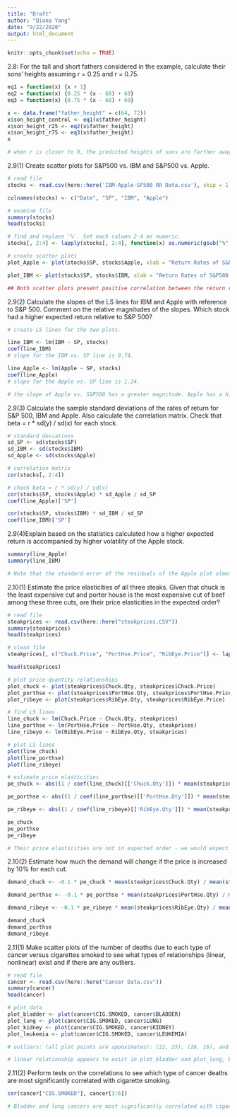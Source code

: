 ```yaml
---
title: "Draft"
author: "Qiana Yang"
date: "9/22/2020"
output: html_document
---
```


```r
knitr::opts_chunk$set(echo = TRUE)
```

2.8: For the tall and short fathers considered in the example, calculate their sons' heights assuming r = 0.25 and r = 0.75.

```r

eq1 = function(x) {x + 1}
eq2 = function(x) {0.25 * (x - 68) + 69}
eq3 = function(x) {0.75 * (x - 68) + 69}

x <- data.frame("father_height" = c(64, 72))
x$son_height_control <- eq1(x$father_height)
x$son_height_r25 <- eq2(x$father_height)
x$son_height_r75 <- eq3(x$father_height)
x

# when r is closer to 0, the predicted heights of sons are farther away from the y = x + 1 model. Conversely, when r is closer to 1, the predicted heights of sons are closer to the y = x + 1 model.

```

2.9(1) Create scatter plots for S&P500 vs. IBM and S&P500 vs. Apple.

```r

# read file
stocks <- read.csv(here::here('IBM-Apple-SP500 RR Data.csv'), skip = 1)[, 1:4]

colnames(stocks) <- c("Date", "SP", "IBM", "Apple")

# examine file
summary(stocks)
head(stocks)

# find and replace '%'. Set each column 2-4 as numeric.
stocks[, 2:4] <- lapply(stocks[, 2:4], function(x) as.numeric(gsub("%", "", x)))

# create scatter plots
plot_Apple <- plot(stocks$SP, stocks$Apple, xlab = "Return Rates of S&P500 (in percent)", ylab = "Return Rates of Apple (in percent)")

plot_IBM <- plot(stocks$SP, stocks$IBM, xlab = "Return Rates of S&P500 (in percent)", ylab = "Return Rates of IBM (in percent)")

## Both scatter plots present positive correlation between the return rates of S&P500 and those of Apple and IBM. Overall, Apple was more sensitive to the S&P rates than IBM - the slope of the LS line for Apple VS. S&P has a greater magnitude.

```

2.9(2) Calculate the slopes of the LS lines for IBM and Apple with reference to S&P 500. Comment on the relative magnitudes of the slopes. Which stock had a higher expected return relative to S&P 500?

```r
# create LS lines for the two plots.

line_IBM <- lm(IBM ~ SP, stocks)
coef(line_IBM)
# slope for the IBM vs. SP line is 0.74.

line_Apple <- lm(Apple ~ SP, stocks)
coef(line_Apple)
# slope for the Apple vs. SP line is 1.24.

# the slope of Apple vs. S&P500 has a greater magnitude. Apple has a higher expected return relative to S&P500.

```

2.9(3) Calculate the sample standard deviations of the rates of return for S&P 500, IBM and Apple. Also calculate the correlation matrix. Check that beta = r * sd(y) / sd(x) for each stock.

```r
# standard deviations
sd_SP <- sd(stocks$SP)
sd_IBM <- sd(stocks$IBM)
sd_Apple <- sd(stocks$Apple)

# correlation matrix
cor(stocks[, 2:4])

# check beta = r * sd(y) / sd(x)
cor(stocks$SP, stocks$Apple) * sd_Apple / sd_SP
coef(line_Apple)['SP']

cor(stocks$SP, stocks$IBM) * sd_IBM / sd_SP 
coef(line_IBM)['SP']

```

2.9(4)Explain based on the statistics calculated how a higher expected return is accompanied by higher volatility of the Apple stock.

```r

summary(line_Apple)
summary(line_IBM)

# Note that the standard error of the residuals of the Apple plot almost doubles that of IBM's, meaning that Apple's return rates demonstrate greater degrees of variability. Therefore, a higher expected return is accompanies by higher volatility of the Apple stock.

```

2.10(1) Estimate the price elasticities of all three steaks. Given that chuck is the least expensive cut and porter house is the most expensive cut of beef among these three cuts, are their price elasticities in the expected order?

```r

# read file
steakprices <- read.csv(here::here("steakprices.CSV"))
summary(steakprices)
head(steakprices)

# clean file
steakprices[, c("Chuck.Price", "PortHse.Price", "RibEye.Price")] <- lapply(steakprices[, c("Chuck.Price", "PortHse.Price", "RibEye.Price")], function(x) as.numeric(gsub("\\$", "", x)))

head(steakprices)

# plot price-quantity relationships
plot_chuck <- plot(steakprices$Chuck.Qty, steakprices$Chuck.Price)
plot_porthse <- plot(steakprices$PortHse.Qty, steakprices$PortHse.Price)
plot_ribeye <- plot(steakprices$RibEye.Qty, steakprices$RibEye.Price)

# find LS lines
line_chuck <- lm(Chuck.Price ~ Chuck.Qty, steakprices)
line_porthse <- lm(PortHse.Price ~ PortHse.Qty, steakprices)
line_ribeye <- lm(RibEye.Price ~ RibEye.Qty, steakprices)

# plot LS lines
plot(line_chuck)
plot(line_porthse)
plot(line_ribeye)

# estimate price elasticities
pe_chuck <- abs((1 / coef(line_chuck)[['Chuck.Qty']]) * mean(steakprices$Chuck.Price) / mean(steakprices$Chuck.Qty))

pe_porthse <- abs((1 / coef(line_porthse)[['PortHse.Qty']]) * mean(steakprices$PortHse.Price) / mean(steakprices$PortHse.Qty))

pe_ribeye <- abs((1 / coef(line_ribeye)[['RibEye.Qty']]) * mean(steakprices$RibEye.Price) / mean(steakprices$RibEye.Qty))

pe_chuck
pe_porthse
pe_ribeye

# Their price elasticities are not in expected order - we would expect the most expensive cut to be the most inelastic in terms of demand and vice versa, but here we have ribeye to have the greatest price elasticity rather than chuck. 

```

2.10(2) Estimate how much the demand will change if the price is increased by 10% for each cut.

```r

demand_chuck <- -0.1 * pe_chuck * mean(steakprices$Chuck.Qty) / mean(steakprices$Chuck.Price)

demand_porthse <- -0.1 * pe_porthse * mean(steakprices$PortHse.Qty) / mean(steakprices$PortHse.Price)

demand_ribeye <- -0.1 * pe_ribeye * mean(steakprices$RibEye.Qty) / mean(steakprices$RibEye.Price)

demand_chuck
demand_porthse
demand_ribeye

```

2.11(1) Make scatter plots of the number of deaths due to each type of cancer versus cigarettes smoked to see what types of relationships (linear, nonlinear) exist and if there are any outliers.

```r
# read file
cancer <- read.csv(here::here("Cancer Data.csv"))
summary(cancer)
head(cancer)

# plot data
plot_bladder <- plot(cancer$CIG.SMOKED, cancer$BLADDER)
plot_lung <- plot(cancer$CIG.SMOKED, cancer$LUNG)
plot_kidney <- plot(cancer$CIG.SMOKED, cancer$KIDNEY)
plot_leukemia <- plot(cancer$CIG.SMOKED, cancer$LEUKEMIA)

# outliers: (all plot points are appoximates): (22, 25), (28, 16), and (44,23) in plot_lung; (30, 4.5) in plot_kidney; (30, 1) in plot_leukemia.

# linear relationship appears to exist in plot_bladder and plot_lung, but it's not apparent in the other two plots. It may also be the case that logarithmic relationships exist in plot_bladder, plot_lung, and plot_kidney.

```
2.11(2) Perform tests on the correlations to see which type of cancer deaths are most significantly correlated with cigarette smoking.

```r

cor(cancer["CIG.SMOKED"], cancer[3:6])

# Bladder and lung cancers are most significantly correlated with cigarette smoking.
```

